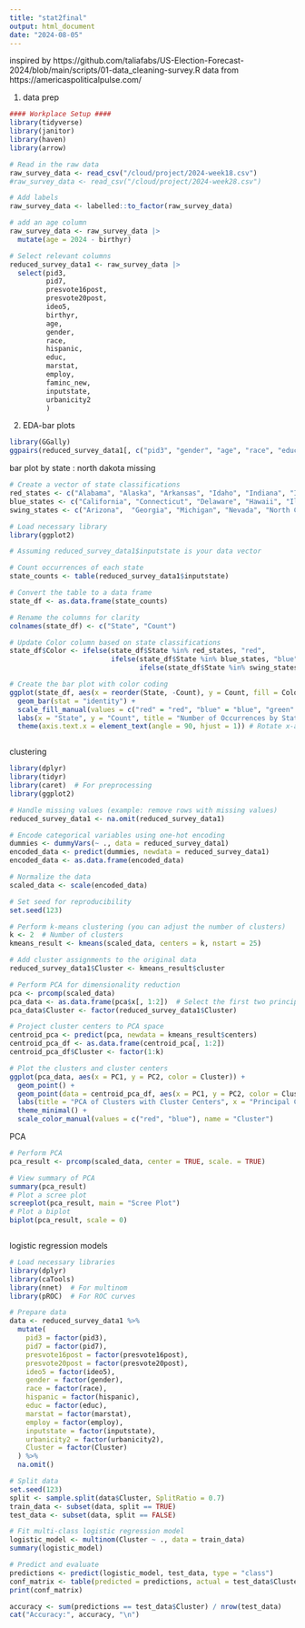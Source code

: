 ```yaml
---
title: "stat2final"
output: html_document
date: "2024-08-05"
---
```

inspired by https://github.com/taliafabs/US-Election-Forecast-2024/blob/main/scripts/01-data_cleaning-survey.R
data from https://americaspoliticalpulse.com/

1. data prep
```r
#### Workplace Setup ####
library(tidyverse)
library(janitor)
library(haven)
library(arrow)

# Read in the raw data
raw_survey_data <- read_csv("/cloud/project/2024-week18.csv")
#raw_survey_data <- read_csv("/cloud/project/2024-week28.csv")

# Add labels
raw_survey_data <- labelled::to_factor(raw_survey_data)

# add an age column
raw_survey_data <- raw_survey_data |>
  mutate(age = 2024 - birthyr)

# Select relevant columns
reduced_survey_data1 <- raw_survey_data |>
  select(pid3,
         pid7,
         presvote16post,
         presvote20post,
         ideo5,
         birthyr,
         age,
         gender,
         race,
         hispanic,
         educ,
         marstat,
         employ, 
         faminc_new,
         inputstate,
         urbanicity2
         )

```


2. EDA-bar plots

```r
library(GGally)
ggpairs(reduced_survey_data1[, c("pid3", "gender", "age", "race", "educ", "employ", "urbanicity2")])
```
bar plot by state : north dakota missing

```r
# Create a vector of state classifications
red_states <- c("Alabama", "Alaska", "Arkansas", "Idaho", "Indiana", "Iowa", "Kansas", "Kentucky", "Louisiana", "Mississippi", "Missouri", "Montana", "Nebraska", "North Dakota", "Oklahoma", "South Carolina", "South Dakota", "Tennessee", "Texas", "Utah", "West Virginia", "Wyoming","Florida", "Ohio")
blue_states <- c("California", "Connecticut", "Delaware", "Hawaii", "Illinois", "Maine", "Maryland", "Massachusetts", "Minnesota", "New Jersey", "New Mexico", "New York", "Oregon", "Rhode Island", "Vermont", "Virginia", "Washington","Colorado", "New Hampshire","District of Columbia")
swing_states <- c("Arizona",  "Georgia", "Michigan", "Nevada", "North Carolina", "Pennsylvania", "Wisconsin")

# Load necessary library
library(ggplot2)

# Assuming reduced_survey_data1$inputstate is your data vector

# Count occurrences of each state
state_counts <- table(reduced_survey_data1$inputstate)

# Convert the table to a data frame
state_df <- as.data.frame(state_counts)

# Rename the columns for clarity
colnames(state_df) <- c("State", "Count")

# Update Color column based on state classifications
state_df$Color <- ifelse(state_df$State %in% red_states, "red",
                         ifelse(state_df$State %in% blue_states, "blue",
                                ifelse(state_df$State %in% swing_states, "green", "grey")))

# Create the bar plot with color coding
ggplot(state_df, aes(x = reorder(State, -Count), y = Count, fill = Color)) +
  geom_bar(stat = "identity") +
  scale_fill_manual(values = c("red" = "red", "blue" = "blue", "green" = "green", "grey" = "grey")) +
  labs(x = "State", y = "Count", title = "Number of Occurrences by State") +
  theme(axis.text.x = element_text(angle = 90, hjust = 1)) # Rotate x-axis labels for better readability



```
clustering

```r
library(dplyr)
library(tidyr)
library(caret)  # For preprocessing
library(ggplot2)

# Handle missing values (example: remove rows with missing values)
reduced_survey_data1 <- na.omit(reduced_survey_data1)

# Encode categorical variables using one-hot encoding
dummies <- dummyVars(~ ., data = reduced_survey_data1)
encoded_data <- predict(dummies, newdata = reduced_survey_data1)
encoded_data <- as.data.frame(encoded_data)

# Normalize the data
scaled_data <- scale(encoded_data)

# Set seed for reproducibility
set.seed(123)

# Perform k-means clustering (you can adjust the number of clusters)
k <- 2  # Number of clusters
kmeans_result <- kmeans(scaled_data, centers = k, nstart = 25)

# Add cluster assignments to the original data
reduced_survey_data1$Cluster <- kmeans_result$cluster

# Perform PCA for dimensionality reduction
pca <- prcomp(scaled_data)
pca_data <- as.data.frame(pca$x[, 1:2])  # Select the first two principal components
pca_data$Cluster <- factor(reduced_survey_data1$Cluster)

# Project cluster centers to PCA space
centroid_pca <- predict(pca, newdata = kmeans_result$centers)
centroid_pca_df <- as.data.frame(centroid_pca[, 1:2])
centroid_pca_df$Cluster <- factor(1:k)

# Plot the clusters and cluster centers
ggplot(pca_data, aes(x = PC1, y = PC2, color = Cluster)) +
  geom_point() +
  geom_point(data = centroid_pca_df, aes(x = PC1, y = PC2, color = Cluster), shape = 8, size = 4) +
  labs(title = "PCA of Clusters with Cluster Centers", x = "Principal Component 1", y = "Principal Component 2") +
  theme_minimal() +
  scale_color_manual(values = c("red", "blue"), name = "Cluster")

```



PCA

```r
# Perform PCA
pca_result <- prcomp(scaled_data, center = TRUE, scale. = TRUE)

# View summary of PCA
summary(pca_result)
# Plot a scree plot
screeplot(pca_result, main = "Scree Plot")
# Plot a biplot
biplot(pca_result, scale = 0)



```




logistic regression models


```r
# Load necessary libraries
library(dplyr)
library(caTools)
library(nnet)  # For multinom
library(pROC)  # For ROC curves

# Prepare data
data <- reduced_survey_data1 %>%
  mutate(
    pid3 = factor(pid3),
    pid7 = factor(pid7),
    presvote16post = factor(presvote16post),
    presvote20post = factor(presvote20post),
    ideo5 = factor(ideo5),
    gender = factor(gender),
    race = factor(race),
    hispanic = factor(hispanic),
    educ = factor(educ),
    marstat = factor(marstat),
    employ = factor(employ),
    inputstate = factor(inputstate),
    urbanicity2 = factor(urbanicity2),
    Cluster = factor(Cluster)
  ) %>%
  na.omit()

# Split data
set.seed(123)
split <- sample.split(data$Cluster, SplitRatio = 0.7)
train_data <- subset(data, split == TRUE)
test_data <- subset(data, split == FALSE)

# Fit multi-class logistic regression model
logistic_model <- multinom(Cluster ~ ., data = train_data)
summary(logistic_model)

# Predict and evaluate
predictions <- predict(logistic_model, test_data, type = "class")
conf_matrix <- table(predicted = predictions, actual = test_data$Cluster)
print(conf_matrix)

accuracy <- sum(predictions == test_data$Cluster) / nrow(test_data)
cat("Accuracy:", accuracy, "\n")



```

